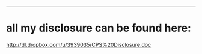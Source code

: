 ----
=all my disclosure can be found here:= 
[[http://dl.dropbox.com/u/3939035/CPS%20Disclosure.doc]]